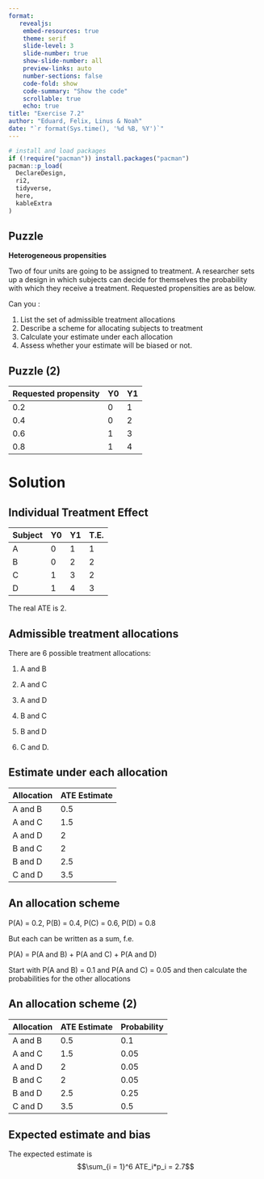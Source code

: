 ```yaml
---
format: 
   revealjs:
    embed-resources: true
    theme: serif
    slide-level: 3
    slide-number: true
    show-slide-number: all
    preview-links: auto
    number-sections: false
    code-fold: show
    code-summary: "Show the code"
    scrollable: true
    echo: true
title: "Exercise 7.2"
author: "Eduard, Felix, Linus & Noah"
date: "`r format(Sys.time(), '%d %B, %Y')`"
---
```


```r
# install and load packages
if (!require("pacman")) install.packages("pacman")
pacman::p_load(
  DeclareDesign,
  ri2,
  tidyverse,
  here,
  kableExtra
)

```

## Puzzle

**Heterogeneous propensities**

Two of four units are going to be assigned to treatment. A researcher sets up a design in which subjects can decide for themselves the probability with which they receive a treatment. Requested propensities are as below.

Can you :

1.  List the set of admissible treatment allocations
2.  Describe a scheme for allocating subjects to treatment
3.  Calculate your estimate under each allocation
4.  Assess whether your estimate will be biased or not.

## Puzzle (2)

| Requested propensity | Y0  | Y1  |
|----------------------|-----|-----|
| 0.2                  | 0   | 1   |
| 0.4                  | 0   | 2   |
| 0.6                  | 1   | 3   |
| 0.8                  | 1   | 4   |

# Solution

## Individual Treatment Effect

| Subject | Y0  | Y1  | T.E. |
|---------|-----|-----|------|
| A       | 0   | 1   | 1    |
| B       | 0   | 2   | 2    |
| C       | 1   | 3   | 2    |
| D       | 1   | 4   | 3    |

The real ATE is 2.

## Admissible treatment allocations

There are 6 possible treatment allocations:

1.  A and B

2.  A and C

3.  A and D

4.  B and C

5.  B and D

6.  C and D.

## Estimate under each allocation

| Allocation | ATE Estimate |
|------------|--------------|
| A and B    | 0.5          |
| A and C    | 1.5          |
| A and D    | 2            |
| B and C    | 2            |
| B and D    | 2.5          |
| C and D    | 3.5          |

## An allocation scheme

P(A) = 0.2, P(B) = 0.4, P(C) = 0.6, P(D) = 0.8

But each can be written as a sum, f.e.

P(A) = P(A and B) + P(A and C) + P(A and D)

Start with P(A and B) = 0.1 and P(A and C) = 0.05 and then calculate the probabilities for the other allocations

## An allocation scheme (2)

| Allocation | ATE Estimate | Probability |
|------------|--------------|-------------|
| A and B    | 0.5          | 0.1         |
| A and C    | 1.5          | 0.05        |
| A and D    | 2            | 0.05        |
| B and C    | 2            | 0.05        |
| B and D    | 2.5          | 0.25        |
| C and D    | 3.5          | 0.5         |

## Expected estimate and bias

The expected estimate is $$\sum_{i = 1}^6 ATE_i*p_i = 2.7$$
